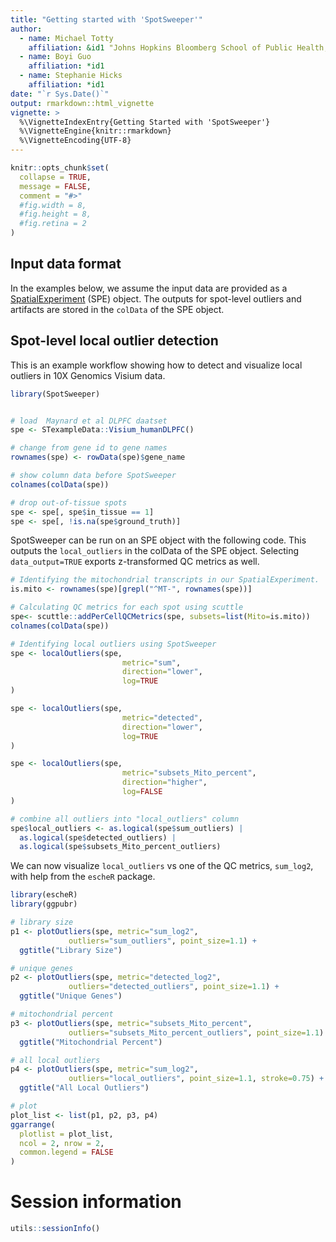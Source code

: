 ```yaml
---
title: "Getting started with 'SpotSweeper'"
author: 
  - name: Michael Totty
    affiliation: &id1 "Johns Hopkins Bloomberg School of Public Health, Baltimore, MD, USA"
  - name: Boyi Guo
    affiliation: *id1
  - name: Stephanie Hicks
    affiliation: *id1
date: "`r Sys.Date()`"
output: rmarkdown::html_vignette
vignette: >
  %\VignetteIndexEntry{Getting Started with 'SpotSweeper'}
  %\VignetteEngine{knitr::rmarkdown}
  %\VignetteEncoding{UTF-8}
---
```


```r
knitr::opts_chunk$set(
  collapse = TRUE,
  message = FALSE,
  comment = "#>"
  #fig.width = 8,
  #fig.height = 8,
  #fig.retina = 2
)
```

## Input data format
In the examples below, we assume the input data are provided as a [SpatialExperiment](https://github.com/drighelli/SpatialExperiment) (SPE) object. The outputs for spot-level outliers and artifacts are stored in the `colData` of the SPE object.


## Spot-level local outlier detection

This is an example workflow showing how to detect and visualize local outliers in 10X Genomics Visium data. 

```r
library(SpotSweeper)


# load  Maynard et al DLPFC daatset
spe <- STexampleData::Visium_humanDLPFC()

# change from gene id to gene names
rownames(spe) <- rowData(spe)$gene_name

# show column data before SpotSweeper
colnames(colData(spe))

# drop out-of-tissue spots
spe <- spe[, spe$in_tissue == 1]
spe <- spe[, !is.na(spe$ground_truth)]
```

SpotSweeper can be run on an SPE object with the following code. This outputs the `local_outliers` in the colData of the SPE object. Selecting `data_output=TRUE` exports z-transformed QC metrics as well.

```r

# Identifying the mitochondrial transcripts in our SpatialExperiment.
is.mito <- rownames(spe)[grepl("^MT-", rownames(spe))]

# Calculating QC metrics for each spot using scuttle
spe<- scuttle::addPerCellQCMetrics(spe, subsets=list(Mito=is.mito))
colnames(colData(spe))

# Identifying local outliers using SpotSweeper
spe <- localOutliers(spe,
                         metric="sum",
                         direction="lower",
                         log=TRUE
)

spe <- localOutliers(spe,
                         metric="detected",
                         direction="lower",
                         log=TRUE
)

spe <- localOutliers(spe,
                         metric="subsets_Mito_percent",
                         direction="higher",
                         log=FALSE
)

# combine all outliers into "local_outliers" column
spe$local_outliers <- as.logical(spe$sum_outliers) | 
  as.logical(spe$detected_outliers) | 
  as.logical(spe$subsets_Mito_percent_outliers)

```

We can now visualize `local_outliers` vs one of the QC metrics, `sum_log2`, with help from the `escheR` package.

```r
library(escheR)
library(ggpubr)

# library size
p1 <- plotOutliers(spe, metric="sum_log2", 
             outliers="sum_outliers", point_size=1.1) +
  ggtitle("Library Size")

# unique genes
p2 <- plotOutliers(spe, metric="detected_log2", 
             outliers="detected_outliers", point_size=1.1) +
  ggtitle("Unique Genes")

# mitochondrial percent
p3 <- plotOutliers(spe, metric="subsets_Mito_percent", 
             outliers="subsets_Mito_percent_outliers", point_size=1.1) +
  ggtitle("Mitochondrial Percent")

# all local outliers
p4 <- plotOutliers(spe, metric="sum_log2", 
             outliers="local_outliers", point_size=1.1, stroke=0.75) +
  ggtitle("All Local Outliers")

# plot
plot_list <- list(p1, p2, p3, p4)
ggarrange(
  plotlist = plot_list,
  ncol = 2, nrow = 2,
  common.legend = FALSE
)

```



# Session information

```r
utils::sessionInfo()
```
